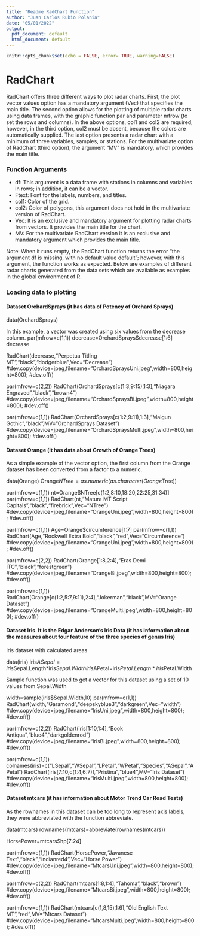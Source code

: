 ---
title: "Readme RadChart Function"
author: "Juan Carlos Rubio Polania"
date: "05/01/2022"
output:
  pdf_document: default
  html_document: default
---

```{r setup, include=FALSE, error=TRUE, warning=FALSE}
knitr::opts_chunk$set(echo = FALSE, error= TRUE, warning=FALSE)
``` 

# RadChart

RadChart offers three different ways to plot radar charts. First, the plot vector values option has a mandatory argument (Vec) that specifies the main title. The second option allows for the plotting of multiple radar charts using data frames, with the graphic function par and parameter mfrow (to set the rows and columns). In the above options, col1 and col2 are required; however, in the third option, col2 must be absent, because the colors are automatically supplied. The last option presents a radar chart with a minimum of three variables, samples, or stations. For the multivariate option of RadChart (third option), the argument “MV” is mandatory, which provides the main title.

### Function Arguments

* df: This argument is a data frame with stations in columns and variables in rows; in addition, it can be a vector.
* Ftext: Font for the labels, numbers, and titles.
* col1: Color of the grid.
* col2: Color of polygons, this argument does not hold in the multivariate version of RadChart.
* Vec: It is an exclusive and mandatory argument for plotting radar charts from vectors. It provides the main title for the chart.
* MV: For the multivariate RadChart version it is an exclusive and mandatory argument which provides the main title.

Note: When it runs empty, the RadChart function returns the error “the argument df is missing, with no default value default”; however, with this argument, the function works as expected.
Below are examples of different radar charts generated from the data sets which are available as examples in the global environment of R.

### Loading data to plotting

#### Dataset OrchardSprays (it has data of Potency of Orchard Sprays)

data(OrchardSprays)

In this example, a vector was created using six values from the decrease column.
par(mfrow=c(1,1))
decrease=OrchardSprays$decrease[1:6]
decrease

RadChart(decrease,"Perpetua Titling MT","black","dodgerblue",Vec="Decrease")
#dev.copy(device=jpeg,filename="OrchardSpraysUni.jpeg",width=800,height=800);
#dev.off()

par(mfrow=c(2,2))
RadChart(OrchardSprays[c(1:3,9:15),1:3],"Niagara Engraved","black","brown4")
#dev.copy(device=jpeg,filename="OrchardSpraysBi.jpeg",width=800,height=800);
#dev.off()

par(mfrow=c(1,1))
RadChart(OrchardSprays[c(1:2,9:11),1:3],"Malgun Gothic","black",MV="OrchardSprays Dataset")
#dev.copy(device=jpeg,filename="OrchardSpraysMulti.jpeg",width=800,height=800);
#dev.off()

#### Dataset Orange (it has data about Growth of Orange Trees)

As a simple example of the vector option, the first column from the Orange dataset has been converted from a factor to a numeric.

data(Orange)
Orange$NTree=as.numeric(as.character(Orange$Tree))

par(mfrow=c(1,1))
nt=Orange$NTree[c(1:2,8:10,18:20,22:25,31:34)]
par(mfrow=c(1,1))
RadChart(nt,"Matura MT Script Capitals","black","firebrick",Vec="NTree")
#dev.copy(device=jpeg,filename="OrangeUni.jpeg",width=800,height=800);
#dev.off()

par(mfrow=c(1,1))
Age=Orange$circumference[1:7]
par(mfrow=c(1,1))
RadChart(Age,"Rockwell Extra Bold","black","red",Vec="Circumference")
#dev.copy(device=jpeg,filename="OrangeUni.jpeg",width=800,height=800);
#dev.off()

par(mfrow=c(2,2))
RadChart(Orange[1:8,2:4],"Eras Demi ITC","black","forestgreen")
#dev.copy(device=jpeg,filename="OrangeBi.jpeg",width=800,height=800);
#dev.off()

par(mfrow=c(1,1))
RadChart(Orange[c(1:2,5:7,9:11),2:4],"Jokerman","black",MV="Orange Dataset")
#dev.copy(device=jpeg,filename="OrangeMulti.jpeg",width=800,height=800);
#dev.off()

#### Dataset Iris. It is the Edgar Anderson's Iris Data (it has information about the measures about four feature of the three species of genus Iris)

Iris dataset with calculated areas

data(iris)
iris$ASepal=iris$Sepal.Length*iris$Sepal.Width
iris$APetal=iris$Petal.Length*iris$Petal.Width

Sample function was used to get a vector for this dataset using a set of 10 values from Sepal.Width

width=sample(iris$Sepal.Width,10)
par(mfrow=c(1,1))
RadChart(width,"Garamond","deepskyblue3","darkgreen",Vec="width")
#dev.copy(device=jpeg,filename="IrisUni.jpeg",width=800,height=800);
#dev.off()

par(mfrow=c(2,2))
RadChart(iris[1:10,1:4],"Book Antiqua","blue4","darkgoldenrod")
#dev.copy(device=jpeg,filename="IrisBi.jpeg",width=800,height=800);
#dev.off()

par(mfrow=c(1,1))
colnames(iris)=c("LSepal","WSepal","LPetal","WPetal","Species","ASepal","APetal")
RadChart(iris[7:10,c(1:4,6:7)],"Pristina","blue4",MV="Iris Dataset")
#dev.copy(device=jpeg,filename="IrisMulti.jpeg",width=800,height=800);
#dev.off()

#### Dataset mtcars (it has information about Motor Trend Car Road Tests)

As the rownames in this dataset can be too long to represent axis labels, they were abbreviated with the function abbreviate.

data(mtcars)
rownames(mtcars)=abbreviate(rownames(mtcars))

HorsePower=mtcars$hp[7:24]

par(mfrow=c(1,1))
RadChart(HorsePower,"Javanese Text","black","indianred4",Vec="Horse Power")
#dev.copy(device=jpeg,filename="MtcarsUni.jpeg",width=800,height=800);
#dev.off()

par(mfrow=c(2,2))
RadChart(mtcars[1:8,1:4],"Tahoma","black","brown")
#dev.copy(device=jpeg,filename="MtcarsBi.jpeg",width=800,height=800);
#dev.off()

par(mfrow=c(1,1))
RadChart(mtcars[c(1,8,15),1:6],"Old English Text MT","red",MV="Mtcars Dataset")
#dev.copy(device=jpeg,filename="MtcarsMulti.jpeg",width=800,height=800);
#dev.off()
